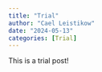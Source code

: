```yaml
---
title: "Trial"
author: "Cael Leistikow"
date: "2024-05-13"
categories: [Trial]
---
```


This is a trial post!